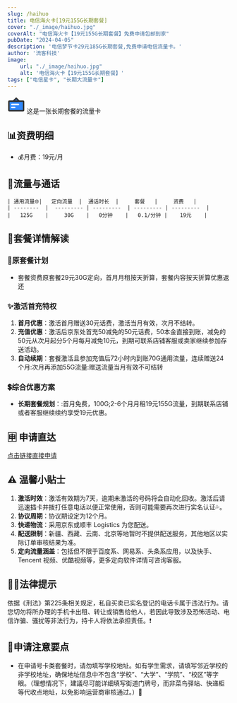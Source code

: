 ```yaml
---
slug: /haihuo
title: 电信海火卡[19元155G长期套餐]
cover: "./_image/haihuo.jpg"
coverAlt: "电信海火卡【19元155G长期套餐】免费申请包邮到家"
pubDate: "2024-04-05"
description: '电信梦节卡29元185G长期套餐,免费申请电信流量卡。'
author: '流客科技'
image:
    url: "./_image/haihuo.jpg"
    alt: '电信海火卡【19元155G长期套餐】'
tags: ["电信星卡", "长期大流量卡"]
---
```



<div class="bg-yellow-500 rounded-lg p-1 text-xl flex justify-start items-center pl-5 gap-3 my-5">
    <svg width="40" height="40" viewBox="0 0 48 48" fill="none" xmlns="http://www.w3.org/2000/svg"><rect x="4" y="15" width="40" height="26" rx="2" fill="#2F88FF" stroke="#333" stroke-width="4" stroke-linejoin="round"/><path d="M24 7L16 15H32L24 7Z" fill="#2F88FF" stroke="#333" stroke-width="4" stroke-linecap="round" stroke-linejoin="round"/><path d="M12 24H30" stroke="#FFF" stroke-width="4" stroke-linecap="round" stroke-linejoin="round"/><path d="M12 32H20" stroke="#FFF" stroke-width="4" stroke-linecap="round" stroke-linejoin="round"/></svg>
    <span>这是一张长期套餐的流量卡</span>
</div>


## 📊资费明细

- 💰月费：19元/月

## 🚀流量与通话
```
| 通用流量🌐|   定向流量  |  通话时长  |     套餐   |     资费   |
| --------  |  --------- | ---------  | --------- | ---------  |
|   125G    |     30G    |   0分钟    |   0.1/分钟 |    19元    |
```

## 🎁套餐详情解读
### 📡原套餐计划
- 套餐资费原套餐29元30G定向，首月月租按天折算，套餐内容按天折算优惠返还

### ✨激活首充特权
1. **首月优惠**：激活首月赠送30元话费，激活当月有效，次月不结转。
2. **充值优惠**：激活后京东处首充50减免的50元话费，50本金直接到账，减免的50元从次月起分5个月每月减免10元，到期可联系店铺客服或卖家继续参加存送活动。
3. **自动续期**：套餐激活且参加充值后72小时内到账70G通用流量，连续赠送24个月:次月再添加55G流量:赠送流量当月有效不可结转

### 💲综合优惠方案
- **长期套餐规划**：:首月免费，100G;2-6个月月租19元155G流量，到期联系店铺或者客服继续续约享受19元优惠。

## 🈸 申请直达
[点击链接直接申请](https://haokawx.lot-ml.com/h5order/index?pudiD=541&userid=108186)

## ⚠️ 温馨小贴士
1. **激活时效**：激活有效期为7天，逾期未激活的号码将会自动化回收。激活后请迅速插卡并拨打任意电话以便正常使用，否则可能需要再次进行实名认证💦。
2. **协议周期**：协议期设定为12个月。
3. **快递物流**：采用京东或顺丰 Logistics 为您配送。
4. **配送限制**：新疆、西藏、云南、北京等地暂时不提供配送服务，其他地区以实际订单审核结果为准。
5. **定向流量涵盖**：包括但不限于百度系、网易系、头条系应用，以及快手、 Tencent 视频、优酷视频等，更多定向软件详情可咨询客服。

## 👮‍♂️法律提示
依据《刑法》第225条相关规定，私自买卖已实名登记的电话卡属于违法行为。请您切勿将所办理的手机卡出租、转让或销售给他人，若因此导致涉及恐怖活动、电信诈骗、骚扰等非法行为，持卡人将依法承担责任。❗️

## 📝申请注意要点
- 在申请号卡类套餐时，请勿填写学校地址。如有学生需求，请填写邻近学校的非学校地址，确保地址信息中不包含“学校”、“大学”、“学院”、“校区”等字眼。（理想情况下，建議尽可能详细填写街道门牌号，而非菜鸟驿站、快递柜等代收点地址，以免影响运营商审核通过。）📍

